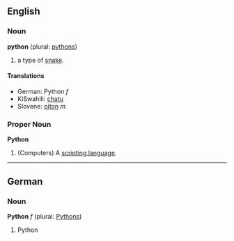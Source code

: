 ==English==
===Noun===
'''python''' (plural: [[pythons]])

#a type of [[snake]].

====Translations====
*German: Python ''f''
*KiSwahili: [[chatu]]
*Slovene: [[piton]] ''m''

===Proper Noun===
'''Python'''

# (Computers) A [[scripting language]].

----

==German==
===Noun===
'''Python''' ''f'' (plural: [[Pythons]])

#Python